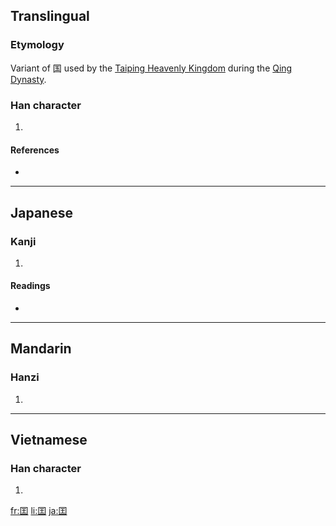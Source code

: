 {{also|國}}
==Translingual==

===Etymology===
Variant of 国 used by the [[w:en:Taiping Rebellion|Taiping Heavenly Kingdom]] during the [[w:en:Qing Dynasty|Qing Dynasty]].

===Han character===
{{Han char|rn=31|rad=囗|as=04|sn=7|four=|canj=田一土 (WMG)}}

# {{defn|Han|sort=囗04}}

====References====
* {{Han ref|kx=0217.190|dkj=04716|dj=0445.020|hdz=10713.100|uh=56EF|ud=22255}}

----

==Japanese==

===Kanji===
{{ja-kanji|grade=|rs=囗04}}

# {{defn|Japanese}}

====Readings====
* {{ja-readings|on=[[こく]] (koku)|kun=}}

----

==Mandarin==

===Hanzi===
{{cmn-hanzi|pin=[[chuāng]] ([[chuang1]]), [[guó]] ([[guo2]])|wg=ch'uang<sup>1</sup>, kuo<sup>2</sup>}}

# {{defn|Mandarin|sort=囗04}}

----

==Vietnamese==

===Han character===
{{vi-hantu|[[quốc]]|rs=囗04}}

# {{defn|Vietnamese|sort=囗04}}

[[fr:囯]]
[[li:囯]]
[[ja:囯]]